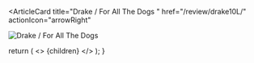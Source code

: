 <ArticleCard
  title="Drake / For All The Dogs	"
  href="/review/drake10L/"
  actionIcon="arrowRight"
>

![Drake / For All The Dogs	](../../images/cd/drake10L.jpg)

</ArticleCard>

  return (
    <>
      {children}
    </>
  );
}